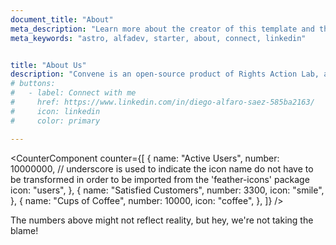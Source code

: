 ```yaml
---
document_title: "About"
meta_description: "Learn more about the creator of this template and the services provided."
meta_keywords: "astro, alfadev, starter, about, connect, linkedin"


title: "About Us"
description: "Convene is an open-source product of Rights Action Lab, a non-profit 501(c)3 charitable organization. Development of Convene is provided by Guardian Project while TibCERT provides user & community engagement."
# buttons:
#   - label: Connect with me
#     href: https://www.linkedin.com/in/diego-alfaro-saez-585ba2163/
#     icon: linkedin
#     color: primary

---
```


<CounterComponent
  counter={[
    {
      name: "Active Users",
      number: 10000000,
      // underscore is used to indicate the icon name do not have to be transformed in order to be imported from the 'feather-icons' package
      icon: "users",
    },
    {
      name: "Satisfied Customers",
      number: 3300,
      icon: "smile",
    },
    {
      name: "Cups of Coffee",
      number: 10000,
      icon: "coffee",
    },
  ]}
/>

<p class="text-text-disabled text-sm text-center mt-4">The numbers above might not reflect reality, but hey, we're not taking the blame!</p>
<br/>
